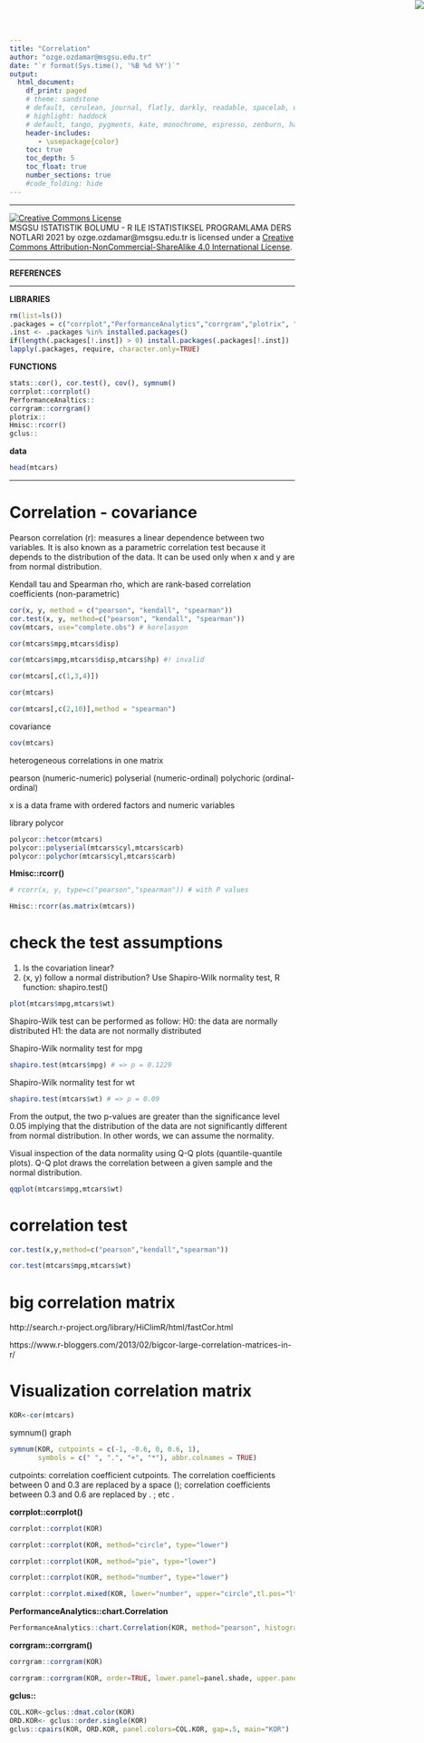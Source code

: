 ```yaml
---
title: "Correlation"
author: "ozge.ozdamar@msgsu.edu.tr"
date: "`r format(Sys.time(), '%B %d %Y')`"
output:
  html_document:
    df_print: paged
    # theme: sandstone
    # default, cerulean, journal, flatly, darkly, readable, spacelab, united, cosmo, lumen, paper, sandstone, simplex, and yeti.
    # highlight: haddock
    # default, tango, pygments, kate, monochrome, espresso, zenburn, haddock, and textmate
    header-includes:
       - \usepackage{color}
    toc: true
    toc_depth: 5
    toc_float: true
    number_sections: true
    #code_folding: hide
---
```


<img src="msgsulogo.png" style="position:absolute;top:0px;right:0px;" />


***
<a rel="license" href="http://creativecommons.org/licenses/by-nc-sa/4.0/"><img alt="Creative Commons License" style="border-width:0" src="https://i.creativecommons.org/l/by-nc-sa/4.0/88x31.png" /></a><br /><span xmlns:dct="http://purl.org/dc/terms/" property="dct:title">MSGSU ISTATISTIK BOLUMU - R ILE ISTATISTIKSEL PROGRAMLAMA DERS NOTLARI 2021</span> by <span xmlns:cc="http://creativecommons.org/ns#" property="cc:attributionName">ozge.ozdamar@msgsu.edu.tr</span> is licensed under a <a rel="license" href="http://creativecommons.org/licenses/by-nc-sa/4.0/">Creative Commons Attribution-NonCommercial-ShareAlike 4.0 International License</a>.


***

**REFERENCES**


***

**LIBRARIES**
```r
rm(list=ls())
.packages = c("corrplot","PerformanceAnalytics","corrgram","plotrix", "Hmisc","gclus","polycor","psych", "corr")
.inst <- .packages %in% installed.packages()
if(length(.packages[!.inst]) > 0) install.packages(.packages[!.inst])
lapply(.packages, require, character.only=TRUE)
```

**FUNCTIONS**
```r
stats::cor(), cor.test(), cov(), symnum()
corrplot::corrplot()
PerformanceAnaltics::
corrgram::corrgram()
plotrix::
Hmisc::rcorr()
gclus::
```

**data**
```r
head(mtcars)
```

***
# Correlation - covariance  

Pearson correlation (r): measures a linear dependence between two variables. It is also known as a parametric correlation test because it depends to the distribution of the data. It can be used only when x and y are from normal distribution.

Kendall  tau and Spearman rho, which are rank-based correlation coefficients
(non-parametric)

```r
cor(x, y, method = c("pearson", "kendall", "spearman"))
cor.test(x, y, method=c("pearson", "kendall", "spearman"))
cov(mtcars, use="complete.obs") # korelasyon
```
```r
cor(mtcars$mpg,mtcars$disp)
```

```r
cor(mtcars$mpg,mtcars$disp,mtcars$hp) #! invalid
```

```r
cor(mtcars[,c(1,3,4)])
```

```r
cor(mtcars)
```

```r
cor(mtcars[,c(2,10)],method = "spearman")
```


covariance
```r
cov(mtcars)
```


heterogeneous correlations in one matrix 

pearson (numeric-numeric)
polyserial (numeric-ordinal)
polychoric (ordinal-ordinal)

x is a data frame with ordered factors and numeric variables

library polycor
```r
polycor::hetcor(mtcars)
polycor::polyserial(mtcars$cyl,mtcars$carb)
polycor::polychor(mtcars$cyl,mtcars$carb)
```

**Hmisc::rcorr()**
```r
# rcorr(x, y, type=c("pearson","spearman")) # with P values
```

```r
Hmisc::rcorr(as.matrix(mtcars))
```


# check the test assumptions  

1. Is the covariation linear? 
2. (x, y) follow a normal distribution?
Use Shapiro-Wilk normality test, R function: shapiro.test()

```r
plot(mtcars$mpg,mtcars$wt)
```

Shapiro-Wilk test can be performed as follow:
H0: the data are normally distributed
H1: the data are not normally distributed


Shapiro-Wilk normality test for mpg
```r
shapiro.test(mtcars$mpg) # => p = 0.1229
```

Shapiro-Wilk normality test for wt
```r
shapiro.test(mtcars$wt) # => p = 0.09
```

From the output, the two p-values are greater than the significance level 0.05 implying that the distribution of the data are not significantly  different from normal distribution. In other words, we can assume 
the normality.

Visual inspection of the data normality using Q-Q plots 
(quantile-quantile plots). Q-Q plot draws the correlation between a  given sample and the normal distribution.
```r
qqplot(mtcars$mpg,mtcars$wt)
```

# correlation test
```r
cor.test(x,y,method=c("pearson","kendall","spearman"))
```

```r
cor.test(mtcars$mpg,mtcars$wt)
```


# big correlation matrix

http://search.r-project.org/library/HiClimR/html/fastCor.html

https://www.r-bloggers.com/2013/02/bigcor-large-correlation-matrices-in-r/


# Visualization correlation matrix   

```r
KOR<-cor(mtcars)
```

symnum() graph
```r
symnum(KOR, cutpoints = c(-1, -0.6, 0, 0.6, 1),
       symbols = c(" ", ".", "+", "*"), abbr.colnames = TRUE)
```

cutpoints: correlation coefficient cutpoints. 
The correlation coefficients between 0 and 0.3 are replaced by a space (); correlation coefficients between 0.3 and 0.6 are replaced by . ; etc .

**corrplot::corrplot()**
```r
corrplot::corrplot(KOR)
```

```r
corrplot::corrplot(KOR, method="circle", type="lower")
```

```r
corrplot::corrplot(KOR, method="pie", type="lower")
```

```r
corrplot::corrplot(KOR, method="number", type="lower")
```

```r
corrplot::corrplot.mixed(KOR, lower="number", upper="circle",tl.pos="lt")
```


**PerformanceAnalytics::chart.Correlation**
```r
PerformanceAnalytics::chart.Correlation(KOR, method="pearson", histogram=TRUE)
```

**corrgram::corrgram()**
```r
corrgram::corrgram(KOR)
```

```r
corrgram::corrgram(KOR, order=TRUE, lower.panel=panel.shade, upper.panel=panel.pie, text.panel=panel.txt, main="KOR")
```

**gclus::**
```r
COL.KOR<-gclus::dmat.color(KOR)
ORD.KOR<- gclus::order.single(KOR)
gclus::cpairs(KOR, ORD.KOR, panel.colors=COL.KOR, gap=.5, main="KOR")      
```



